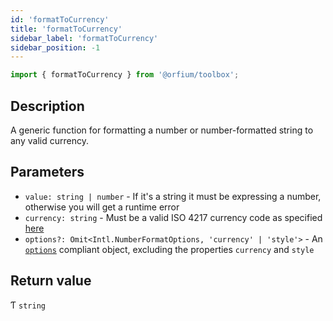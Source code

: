 ```yaml
---
id: 'formatToCurrency'
title: 'formatToCurrency'
sidebar_label: 'formatToCurrency'
sidebar_position: -1
---
```


```ts
import { formatToCurrency } from '@orfium/toolbox';
```

## Description

A generic function for formatting a number or number-formatted string to any valid currency.

## Parameters

- `value: string | number` - If it's a string it must be expressing a number, otherwise you will get a runtime error
- `currency: string` - Must be a valid ISO 4217 currency code as specified [here](https://en.wikipedia.org/wiki/ISO_4217#List_of_ISO_4217_currency_codes)
- `options?: Omit<Intl.NumberFormatOptions, 'currency' | 'style'>` - An [`options`](https://developer.mozilla.org/en-US/docs/Web/JavaScript/Reference/Global_Objects/Intl/NumberFormat/NumberFormat#options) compliant object, excluding the properties `currency` and `style`

## Return value

Ƭ `string`
